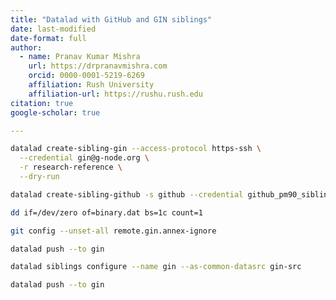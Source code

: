 ```yaml
---
title: "Datalad with GitHub and GIN siblings"
date: last-modified
date-format: full
author:
  - name: Pranav Kumar Mishra
    url: https://drpranavmishra.com
    orcid: 0000-0001-5219-6269 
    affiliation: Rush University
    affiliation-url: https://rushu.rush.edu 
citation: true
google-scholar: true

---
```




````sh
datalad create-sibling-gin --access-protocol https-ssh \
  --credential gin@g-node.org \
  -r research-reference \
  --dry-run

datalad create-sibling-github -s github --credential github_pm90_sibling -r research-reference --dry-run

dd if=/dev/zero of=binary.dat bs=1c count=1

git config --unset-all remote.gin.annex-ignore

datalad push --to gin

datalad siblings configure --name gin --as-common-datasrc gin-src

datalad push --to gin

````